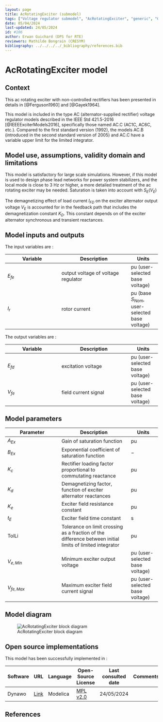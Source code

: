 ```yaml
---
layout: page
title: AcRotatingExciter (submodel)
tags: ["Voltage regulator submodel", "AcRotatingExciter", "generic", "Opensource", "CIM model", "RMS", "phasor", "MRL4", "Single phase", "IEEE", "dynawo", "#106"]
date: 05/04/2024
last-updated: 24/05/2024
id: #106
author: Erwan Guichard (DPS for RTE)
reviewers: Mathilde Bongrain (CRESYM)
bibliography: ../../../../_bibliography/references.bib
---
```

# AcRotatingExciter model

## Context

This ac rotating exciter with non-controlled rectifiers has been presented in details in [@Ferguson1960] and [@Gayek1964].

This model is included in the type AC (alternator-supplied rectifier) voltage regulator models described in the IEEE Std 421.5-2016 [@IEEEExciterModels2016], specifically those named AC.C (AC1C, AC6C, etc.). Compared to the first standard version (1992), the models AC.B (introduced in the second standard version of 2005) and AC.C have a variable upper limit for the limited integrator.

## Model use, assumptions, validity domain and limitations

This model is satisfactory for large scale simulations. However, if this model is used to design phase lead networks for power system stabilizers, and the local mode is close to 3 Hz or higher, a more detailed treatment of the ac rotating exciter may be needed.
Saturation is taken into account with $S_E(V_E)$

The demagnetizing effect of load current $I_{FD}$ on the exciter alternator output voltage $V_E$ is accounted for in the feedback path that includes the demagnetization constant $K_D$. This constant depends on of the exciter alternator synchronous and transient reactances.

## Model inputs and outputs

The input variables are :

| Variable | Description | Units |
|-----------|--------------| ------|
| $E_{fe}$ | output voltage of voltage regulator | $\text{pu}$ (user-selected base voltage)|
| $I_r$ | rotor current | $\text{pu}$ (base $S_{Nom}$, user-selected base voltage)|

The output variables are :

| Variable | Description | Units |
|-----------|--------------| ------|
| $E_{fd}$ | excitation voltage | $\text{pu}$ (user-selected base voltage)|
| $V_{fe}$ | field current signal | $\text{pu}$ (user-selected base voltage)|

## Model parameters

| Parameter | Description | Units |
|-----------|--------------| ------|
|$A_{Ex}$ | Gain of saturation function | $\text{pu}$|
|$B_{Ex}$ | Exponential coefficient of saturation function|$-$|
|$K_c$ | Rectifier loading factor proportional to commutating reactance | $\text{pu}$|
|$K_d$ | Demagnetizing factor, function of exciter alternator reactances | $\text{pu}$|
|$K_e$ | Exciter field resistance constant |$\text{pu}$|
|$t_E$ | Exciter field time constant | $\text{s}$|
|$\text{TolLi}$ | Tolerance on limit crossing as a fraction of the difference between initial limits of limited integrator | $\text{pu}$|
|$V_{e,Min}$ | Minimum exciter output voltage | $\text{pu}$ (user-selected base voltage)|
|$V_{fe,Max}$ | Maximum exciter field current signal | $\text{pu}$ (user-selected base voltage)|

## Model diagram

![AcRotatingExciter block diagram](AcRotatingExciter.drawio.svg){#fig-acrotatingexciter-diagram}

## Open source implementations

This model has been successfully implemented in :

| Software      | URL | Language | Open-Source License | Last consulted date | Comments |
| ------------- | --- | -------- | ------------------- | ------------------- | -------- |
| Dynawo | [Link](https://github.com/dynawo/dynawo) | Modelica | [MPL v2.0](https://www.mozilla.org/en-US/MPL/2.0/)  | 24/05/2024 |  |

## References

::: {#refs}
::: 

